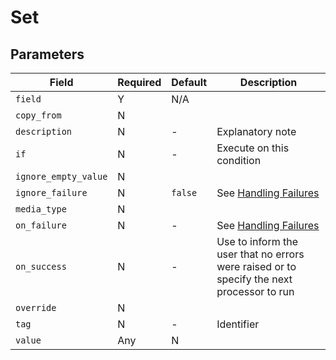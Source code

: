 
# Set

## Parameters

|Field|Required|Default|Description|
|---|---|---|---|
|`field`|Y|N/A||
|`copy_from`|N|||
|`description`|N|-|Explanatory note|
|`if`|N|-|Execute on this condition|
|`ignore_empty_value`|N|||
|`ignore_failure`|N|`false`|See [Handling Failures](../handling-failures.mdx)|
|`media_type`|N|||
|`on_failure`|N|-|See [Handling Failures](../handling-failures.mdx)|
|`on_success`|N|-|Use to inform the user that no errors were raised or to specify the next processor to run|
|`override`|N|||
|`tag`|N|-|Identifier|
|`value`|Any|N|||
